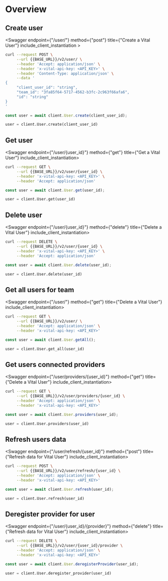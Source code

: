 
# Overview

## Create user

<Swagger endpoint={"/user/"} method={"post"} title={"Create a Vital User"} include_client_instantiation >

```bash
curl --request POST \
     --url {{BASE_URL}}/v2/user/ \
     --header 'Accept: application/json' \
     --header 'x-vital-api-key: <API_KEY>' \
     --header 'Content-Type: application/json' \
     --data '
{
     "client_user_id": "string",
     "team_id": "3fa85f64-5717-4562-b3fc-2c963f66afa6",
     "id": "string"
}
'
```

```js
const user = await client.User.create(client_user_id);
```

```python
user = client.User.create(client_user_id)
```

</Swagger>

## Get user

<Swagger endpoint={"/user/{user_id}"} method={"get"} title={"Get a Vital User"} include_client_instantiation>

```bash
curl --request GET \
     --url {{BASE_URL}}/v2/user/{user_id} \
     --header 'x-vital-api-key: <API_KEY>' \
     --header 'Accept: application/json'
```

```js
const user = await client.User.get(user_id);
```

```python
user = client.User.get(user_id)
```

</Swagger>

## Delete user

<Swagger endpoint={"/user/{user_id}"} method={"delete"} title={"Delete a Vital User"} include_client_instantiation>

```bash
curl --request DELETE \
     --url {{BASE_URL}}/v2/user/{user_id} \
     --header 'x-vital-api-key: <API_KEY>' \
     --header 'Accept: application/json'
```

```js
const user = await client.User.delete(user_id);
```

```python
user = client.User.delete(user_id)
```

</Swagger>

## Get all users for team

<Swagger endpoint={"/user/"} method={"get"} title={"Delete a Vital User"} include_client_instantiation>

```bash
curl --request GET \
     --url {{BASE_URL}}/v2/user/ \
     --header 'Accept: application/json' \
     --header 'x-vital-api-key: <API_KEY>'
```

```js
const user = await client.User.getAll();
```

```python
user = client.User.get_all(user_id)
```

</Swagger>

## Get users connected providers

<Swagger endpoint={"/user/providers/{user_id}"} method={"get"} title={"Delete a Vital User"} include_client_instantiation>

```bash
curl --request GET \
     --url {{BASE_URL}}/v2/user/providers/{user_id} \
     --header 'Accept: application/json' \
     --header 'x-vital-api-key: <API_KEY>'
```

```js
const user = await client.User.providers(user_id);
```

```python
user = client.User.providers(user_id)
```

</Swagger>

## Refresh users data

<Swagger endpoint={"/user/refresh/{user_id}"} method={"post"} title={"Refresh data for Vital User"} include_client_instantiation>

```bash
curl --request POST \
     --url {{BASE_URL}}/v2/user/refresh/{user_id} \
     --header 'Accept: application/json' \
     --header 'x-vital-api-key: <API_KEY>'
```

```js
const user = await client.User.refresh(user_id);
```

```python
user = client.User.refresh(user_id)
```

</Swagger>

## Deregister provider for user

<Swagger endpoint={"/user/{user_id}/{provider}"} method={"delete"} title={"Refresh data for Vital User"} include_client_instantiation>

```bash
curl --request DELETE \
     --url {{BASE_URL}}/v2/user/{user_id}/provider \
     --header 'Accept: application/json' \
     --header 'x-vital-api-key: <API_KEY>'
```

```js
const user = await client.User.deregisterProvider(user_id);
```

```python
user = client.User.deregister_provider(user_id)
```

</Swagger>
